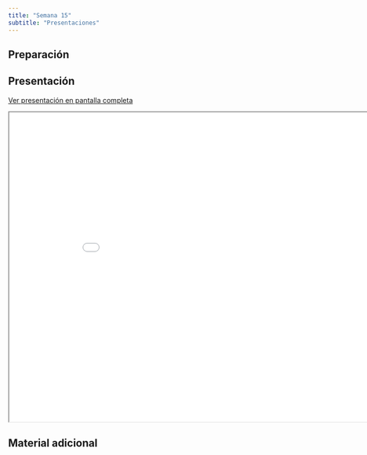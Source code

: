 ```yaml
---
title: "Semana 15"
subtitle: "Presentaciones"
---
```


## Preparación


## Presentación

[Ver presentación en pantalla completa](../slides/lec_week15.html)

```{=html}
<iframe class="slide-deck" src="../slides/lec_week15.html" height="630" width="900"></iframe>
```

## Material adicional